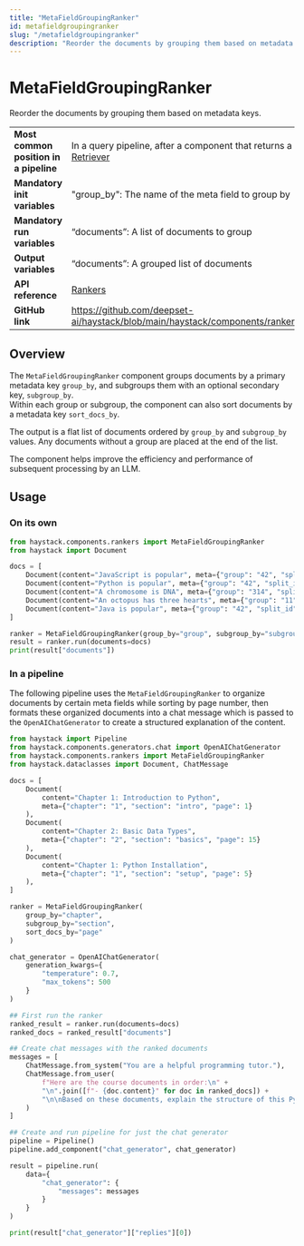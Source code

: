```yaml
---
title: "MetaFieldGroupingRanker"
id: metafieldgroupingranker
slug: "/metafieldgroupingranker"
description: "Reorder the documents by grouping them based on metadata keys."
---
```


# MetaFieldGroupingRanker

Reorder the documents by grouping them based on metadata keys.

|  |  |
| --- | --- |
| **Most common position in a pipeline** | In a query pipeline, after a component that returns a list of documents, such as a [Retriever](../retrievers.mdx) |
| **Mandatory init variables**           | "group_by": The name of the meta field to group by                                                               |
| **Mandatory run variables**            | “documents”: A list of documents to group                                                                        |
| **Output variables**                   | “documents”: A grouped list of documents                                                                         |
| **API reference**                      | [Rankers](/reference/rankers-api)                                                                                       |
| **GitHub link**                        | https://github.com/deepset-ai/haystack/blob/main/haystack/components/rankers/meta_field_grouping_ranker.py     |

## Overview

The `MetaFieldGroupingRanker` component groups documents by a primary metadata key `group_by`, and subgroups them with an optional secondary key, `subgroup_by`.  
Within each group or subgroup, the component can also sort documents by a metadata key `sort_docs_by`.

The output is a flat list of documents ordered by `group_by` and `subgroup_by` values. Any documents without a group are placed at the end of the list.

The component helps improve the efficiency and performance of subsequent processing by an LLM.

## Usage

### On its own

```python
from haystack.components.rankers import MetaFieldGroupingRanker
from haystack import Document

docs = [
    Document(content="JavaScript is popular", meta={"group": "42", "split_id": 7, "subgroup": "subB"}),
    Document(content="Python is popular", meta={"group": "42", "split_id": 4, "subgroup": "subB"}),
    Document(content="A chromosome is DNA", meta={"group": "314", "split_id": 2, "subgroup": "subC"}),
    Document(content="An octopus has three hearts", meta={"group": "11", "split_id": 2, "subgroup": "subD"}),
    Document(content="Java is popular", meta={"group": "42", "split_id": 3, "subgroup": "subB"}),
]

ranker = MetaFieldGroupingRanker(group_by="group", subgroup_by="subgroup", sort_docs_by="split_id")
result = ranker.run(documents=docs)
print(result["documents"])

```

### In a pipeline

The following pipeline uses the `MetaFieldGroupingRanker` to organize documents by certain meta fields while sorting by page number, then formats these organized documents into a chat message which is passed to the `OpenAIChatGenerator` to create a structured explanation of the content.

```python
from haystack import Pipeline
from haystack.components.generators.chat import OpenAIChatGenerator
from haystack.components.rankers import MetaFieldGroupingRanker
from haystack.dataclasses import Document, ChatMessage

docs = [
    Document(
        content="Chapter 1: Introduction to Python",
        meta={"chapter": "1", "section": "intro", "page": 1}
    ),
    Document(
        content="Chapter 2: Basic Data Types",
        meta={"chapter": "2", "section": "basics", "page": 15}
    ),
    Document(
        content="Chapter 1: Python Installation",
        meta={"chapter": "1", "section": "setup", "page": 5}
    ),
]

ranker = MetaFieldGroupingRanker(
    group_by="chapter",
    subgroup_by="section",
    sort_docs_by="page"
)

chat_generator = OpenAIChatGenerator(
    generation_kwargs={
        "temperature": 0.7,
        "max_tokens": 500
    }
)

## First run the ranker
ranked_result = ranker.run(documents=docs)
ranked_docs = ranked_result["documents"]

## Create chat messages with the ranked documents
messages = [
    ChatMessage.from_system("You are a helpful programming tutor."),
    ChatMessage.from_user(
        f"Here are the course documents in order:\n" + 
        "\n".join([f"- {doc.content}" for doc in ranked_docs]) +
        "\n\nBased on these documents, explain the structure of this Python course."
    )
]

## Create and run pipeline for just the chat generator
pipeline = Pipeline()
pipeline.add_component("chat_generator", chat_generator)

result = pipeline.run(
    data={
        "chat_generator": {
            "messages": messages
        }
    }
)

print(result["chat_generator"]["replies"][0])
```